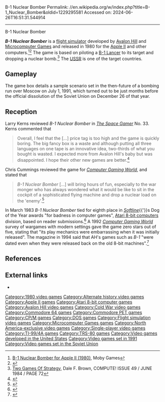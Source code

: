 B-1 Nuclear Bomber
Permalink: //en.wikipedia.org/w/index.php?title=B-1_Nuclear_Bomber&oldid=1229295581
Accessed on: 2024-06-26T16:51:31.544914



------
B-1 Nuclear Bomber
{{Short description|1980 video game}}
{{About|the 1980 videogame|the warplane|Rockwell B-1 Lancer}}
{{Infobox video game
|title= B-1 Nuclear Bomber
|image= B-1 Nuclear Bomber Coverart.png
|caption= 
|developer= [[Avalon Hill|Microcomputer Games]]
|publisher= [[Avalon Hill]]
|designer= 
|series= 
|released= {{vgrelease|NA|1980<ref>[http://www.gamefaqs.com/pet/937042-b-1-nuclear-bomber/data B-1 Nuclear Bomber Release Information for Commodore PET] - GameFAQs</ref>}}1981: Atari
|genre= [[Flight simulator]]
|modes= [[Single-player video game|Single-player]]
|platforms= [[Apple II]], [[Atari 8-bit]], [[Commodore PET|PET]], [[VIC-20]], [[Commodore 64]], [[CP/M]],  [[MS-DOS]], [[TRS-80]], [[TI-99/4A]]
}}

'''''B-1 Nuclear Bomber''''' is a [[flight simulator]] developed by [[Avalon Hill]] and [[Avalon Hill|Microcomputer Games]] and released in 1980 for the [[Apple II series|Apple II]] and other computers.<ref>[http://www.mobygames.com/game/b-1-nuclear-bomber B-1 Nuclear Bomber for Apple II (1980)], Moby Games</ref><ref name="loguidice20120728">{{cite web | url=http://www.armchairarcade.com/neo/node/4851 | title=More on Avalon Hill Computer Games on Heath/Zenith platforms | publisher=Armchair Arcade | date=2012-07-28 | access-date=22 July 2015 | author=Loguidice, Bill }}</ref> The game is based on piloting a [[B-1 Lancer]] to its target and dropping a nuclear bomb.<ref>[http://www.atarimagazines.com/compute/issue49/384_1_REVIEWS_Two_Games_Of_Strategy.php Two Games Of Strategy], Dale F. Brown, COMPUTE! ISSUE 49 / JUNE 1984 / PAGE 72</ref> The [[Soviet Union|USSR]] is one of the target countries.

==Gameplay==
The game box details a sample scenario set in the then-future of a bombing run over Moscow on July 1, 1991, which turned out to be just months before the official dissolution of the Soviet Union on December 26 of that year.

==Reception==
Larry Kerns reviewed ''B-1 Nuclear Bomber'' in ''[[The Space Gamer]]'' No. 33. Kerns commented that <blockquote>Overall, I feel that the [...] price tag is too high and the game is quickly boring. The big fancy box is a waste and although putting all three languages on one tape is an innovative idea, two-thirds of what you bought is wasted. I expected more from Avalon Hill's baby but was disappointed. I hope their other new games are better.<ref name="SG">{{cite journal|last=Kerns |first=Larry |date=November 1980 |title=Capsule Reviews|journal=[[The Space Gamer]]|publisher=[[Steve Jackson Games]]|issue=33|pages=36}}</ref></blockquote>

Chris Cummings reviewed the game for ''[[Computer Gaming World]]'', and stated that <blockquote>''B-1 Nuclear Bomber'' [...] will bring hours of fun, especially to the war monger who has always wondered what it would be like to sit in the cockpit of a sophisticated flying machine and drop a nuclear load on the 'enemy'.<ref name="CGW1">{{cite magazine |last=Cummings |first=Chris |title=B-1 Nuclear Bomber: A Strategic Map |magazine=Computer Gaming World |date=November–December 1981 |volume=1 |issue=1 |pages=18–19}}</ref></blockquote>

In March 1983 ''B-1 Nuclear Bomber'' tied for eighth place in ''[[Softline (magazine)|Softline]]''{{'}}s Dog of the Year awards "for badness in computer games", [[Atari 8-bit computers]] division, based on reader submissions.<ref name="softline198303">{{cite news | url=http://www.cgwmuseum.org/galleries/index.php?year=1983&pub=6&id=10 | title=Everybody Doesn't Like Something | work=Softline | date=March 1983 | access-date=28 July 2014 | pages=22–23}}</ref> A 1992 ''[[Computer Gaming World]]'' survey of wargames with modern settings gave the game zero stars out of five, stating that "its play mechanics were embarrassing when it was initially released".{{r|brooks199206}} The magazine in 1994 said that AH's games such as ''B-1'' "were dated even when they were released back on the old 8-bit machines".<ref name="coleman199407">{{Cite magazine
 |last=Coleman
 |first=Terry Lee
 |date=July 1994
 |title=He Ain't Heavy, He's My Sovereign
 |url=http://www.cgwmuseum.org/galleries/index.php?year=1994&pub=2&id=120 
 |magazine=Computer Gaming World
 |pages=110–111
}}</ref>

==References==
{{Reflist|refs=
<ref name="brooks199206">{{cite magazine | url=http://www.cgwmuseum.org/galleries/index.php?year=1992&pub=2&id=95 | title=The Modern Games: 1950 - 2000 | magazine=Computer Gaming World | date=June 1992 | access-date=24 November 2013 | author=Brooks, M. Evan | pages=120}}</ref>
}}

==External links==
*{{atarimania|id=456}}

{{Avalon Hill}}

[[Category:1980 video games]]
[[Category:Alternate history video games]]
[[Category:Apple II games]]
[[Category:Atari 8-bit computer games]]
[[Category:Avalon Hill video games]]
[[Category:Cold War video games]]
[[Category:Commodore 64 games]]
[[Category:Commodore PET games]]
[[Category:CP/M games]]
[[Category:DOS games]]
[[Category:Flight simulation video games]]
[[Category:Microcomputer Games games]]
[[Category:North America-exclusive video games]]
[[Category:Single-player video games]]
[[Category:TI-99/4A games]]
[[Category:TRS-80 games]]
[[Category:Video games developed in the United States]]
[[Category:Video games set in 1991]]
[[Category:Video games set in the Soviet Union]]